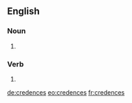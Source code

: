 ==English==

===Noun===
{{head|en|plural}}

# {{plural of|credence|lang=en}}

===Verb===
{{head|en|verb form}}

# {{en-third-person singular of|credence}}

[[de:credences]]
[[eo:credences]]
[[fr:credences]]